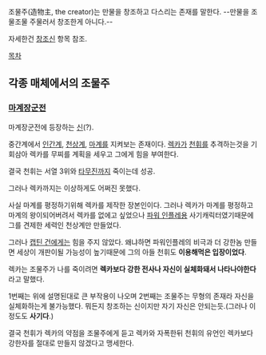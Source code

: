 조물주(造物主, the creator)는 만물을 창조하고 다스리는 존재를 말한다. --만물을 조물조물 주물러서 창조한게 아니다.--

자세한건 [[창조신]] 항목 참조.

[[목차]]

== 각종 매체에서의 조물주 ==
=== [[마계장군전]] ===

마계장군전에 등장하는 [[신]](?).

중간계에서 [[인간계]], [[천상계]], [[마계]]를 지켜보는 존재이다. [[렉카]]가 [[천휘]]를 추격하는것을 기회삼아 렉카를 무찌를 계획을 세우고 그에게 힘을 부여한다.

결국 천휘는 서열 3위와 [[타무진]]까지 죽이는데 성공.


그러나 렉카까지는 이상하게도 어쩌진 못했다.


{{{#!html
<div style="border: 3px solid Orange;padding:10px;margin-bottom:0px"><b style="font-size:18px">주의! 내용 누설이 있습니다.</b>

본 항목과 하위 항목은 작품의 줄거리나 결말, 반전 요소를 설명하고 있습니다.
작품의 내용 누설을 원하지 않는다면 이 문서를 닫아 주세요.</div>}}}



사실 마계를 평정하기위해 렉카를 제작한 장본인이다. 그러나 렉카가 마계를 평정하고 마계의 왕이되어버려서 렉카를 없에고 싶었으나 [[파워 인플레]]용 사기캐릭터였기때문에 그를 견제한 세력인 천상계만 만들었다.

그러나 [[캡틴 건]]에게는 힘을 주지 않았다. 왜냐하면 파워인플레의 비극과 더 강한놈 만들면 세상이 개판이될 가능성이 높기때문에 그의 아들 천휘도 '''이용해먹은 입장이었다'''.

렉카는 조물주가 나를 죽이려면 '''렉카보다 강한 전사나 자신이 실체화돼서 나타나야한다'''라고 말했다.

1번째는 위에 설명된대로 큰 부작용이 나오며 2번째는 조물주는 무형의 존재라 자신을 실체화하는게 불가능했다. 뭐든지 창조하는 신이지만 자기 자신은 안되는듯.(그러나 이정도도 '''사기다'''.)

결국 천휘가 렉카의 약점을 조물주에게 듣고 렉카와 자폭한뒤 천휘의 유언인 렉카보다 강한자를 절대로 만들지 않겠다고 맹세한다.
